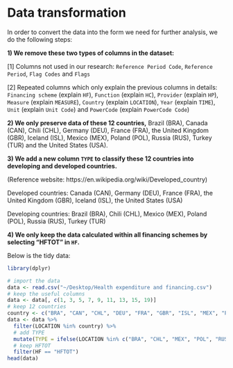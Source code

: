 # Data transformation

In order to convert the data into the form we need for further analysis, we do the following steps:

**1) We remove these two types of columns in the dataset:**  

[1] Columns not used in our research: `Reference Period Code`, `Reference Period`, `Flag Codes` and `Flags`  

[2] Repeated columns which only explain the previous columns in details: `Financing scheme` (explain `HF`), `Function` (explain `HC`), `Provider` (explain `HP`), `Measure` (explain `MEASURE`), `Country` (explain `LOCATION`), `Year` (explain `TIME`), `Unit` (explain `Unit Code`) and `PowerCode` (explain `PowerCode Code`)

**2) We only preserve data of these 12 countries,** Brazil (BRA), Canada (CAN), Chili (CHL), Germany (DEU), France (FRA), the United Kingdom (GBR), Iceland (ISL), Mexico (MEX), Poland (POL), Russia (RUS), Turkey (TUR) and the United States (USA).

**3) We add a new column `TYPE` to classify these 12 countries into developing and developed countries.** 

(Reference website: https://en.wikipedia.org/wiki/Developed_country)  

Developed countries: Canada (CAN), Germany (DEU), France (FRA), the United Kingdom (GBR), Iceland (ISL), the United States (USA)  

Developing countries: Brazil (BRA), Chili (CHL), Mexico (MEX), Poland (POL), Russia (RUS), Turkey (TUR)

**4) We only keep the data calculated within all financing schemes by selecting "HFTOT" in `HF`.**

Below is the tidy data:

```r
library(dplyr)
```

```r
# import the data
data <- read.csv("~/Desktop/Health expenditure and financing.csv")
# keep the useful columns
data <- data[, c(1, 3, 5, 7, 9, 11, 13, 15, 19)]
# keep 12 countries
country <- c("BRA", "CAN", "CHL", "DEU", "FRA", "GBR", "ISL", "MEX", "POL", "RUS", "TUR", "USA")
data <- data %>%
  filter(LOCATION %in% country) %>%
  # add TYPE
  mutate(TYPE = ifelse(LOCATION %in% c("BRA", "CHL", "MEX", "POL", "RUS", "TUR"), "DEVELOPING", "DEVELOPED")) %>%
  # keep HFTOT
  filter(HF == "HFTOT")
head(data)
```